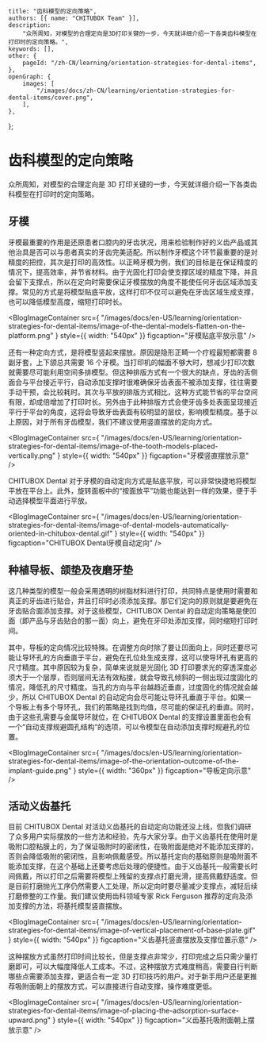 	title: "齿科模型的定向策略",
	authors: [{ name: "CHITUBOX Team" }],
	description:
		"众所周知，对模型的合理定向是3D打印关键的一步，今天就详细介绍一下各类齿科模型在打印时的定向策略。",
	keywords: [],
	other: {
		pageId: "/zh-CN/learning/orientation-strategies-for-dental-items",
	},
	openGraph: {
		images: [
			"/images/docs/zh-CN/learning/orientation-strategies-for-dental-items/cover.png",
		],
	},
};

# 齿科模型的定向策略

众所周知，对模型的合理定向是 3D 打印关键的一步，今天就详细介绍一下各类齿科模型在打印时的定向策略。

## 牙模

牙模最重要的作用是还原患者口腔内的牙齿状况，用来检验制作好的义齿产品或其他治具是否可以与患者真实的牙齿完美适配。所以制作牙模这个环节最重要的是对精度的把控，其次是打印的高效性。以正畸牙模为例，我们的目标是在保证精度的情况下，提高效率，并节省材料。由于光固化打印会使支撑区域的精度下降，并且会留下支撑点，所以在定向时需要保证牙模摆放的角度不能使任何牙齿区域添加支撑。常见的方式是将模型贴底平放，这样打印不仅可以避免在牙齿区域生成支撑，也可以降低模型高度，缩短打印时长。

<BlogImageContainer
	src={
		"/images/docs/en-US/learning/orientation-strategies-for-dental-items/image-of-the-dental-models-flatten-on-the-platform.png"
	}
	style={{ width: "540px" }}
	figcaption="牙模贴底平放示意"
/>

还有一种定向方式，是将模型竖起来摆放。原因是隐形正畸一个疗程最短都需要 8 副牙套，上下颌总共需要 16 个牙模。当打印机的幅面不够大时，想减少打印次数就需要尽可能利用空间多排模型。但这种排版方式有一个很大的缺点，牙齿的舌侧面会与平台接近平行，自动添加支撑时很难确保牙齿表面不被添加支撑，往往需要手动干预，会比较耗时。其次与平放的排版方式相比，这种方式能节省的平台空间有限，却成倍增加了打印时长。另外由于此种排版方式会使牙齿多处表面呈现接近平行于平台的角度，这将会导致牙齿表面有较明显的层纹，影响模型精度。基于以上原因，对于所有牙齿模型，我们不建议使用竖直摆放的定向方式。

<BlogImageContainer
	src={
		"/images/docs/en-US/learning/orientation-strategies-for-dental-items/image-of-the-tooth-models-placed-vertically.png"
	}
	style={{ width: "540px" }}
	figcaption="牙模竖直摆放示意"
/>

CHITUBOX Dental 对于牙模的自动定向方式是贴底平放，可以非常快捷地将模型平放在平台上。此外，旋转面板中的“按面放平”功能也能达到一样的效果，便于手动选择模型平面进行平放。

<BlogImageContainer
	src={
		"/images/docs/en-US/learning/orientation-strategies-for-dental-items/image-of-dental-models-automatically-oriented-in-chitubox-dental.gif"
	}
	style={{ width: "540px" }}
	figcaption="CHITUBOX Dental牙模自动定向"
/>

## 种植导板、颌垫及夜磨牙垫

这几种类型的模型一般会采用透明的树脂材料进行打印，共同特点是使用时需要和真正的牙齿进行贴合，并且打印时必须添加支撑。那它们定向的原则就是要避免在牙齿贴合面添加支撑。对于这些模型，CHITUBOX Dental 的自动定向策略是使凹面（即产品与牙齿贴合的那一面）向上，避免在牙印处添加支撑，同时缩短打印时间。

其中，导板的定向情况比较特殊。在调整方向时除了要让凹面向上，同时还要尽可能让导环孔的方向垂直于平台，避免在孔位处生成支撑，这可以使导环孔有更高的尺寸精度。其中原因较为复杂，简单来说就是光固化 3D 打印要求光的穿透深度必须大于一个层厚，否则层间无法有效粘接，就会导致孔倾斜的一侧出现过度固化的情况，降低孔的尺寸精度。当孔的方向与平台越趋近垂直，过度固化的情况就会越少，所以 CHITUBOX Dental 的自动定向会尽可能让导环孔垂直于平台。如果一个导板上有多个导环孔，我们的策略是找到均值，尽可能的保证孔的垂直。同时，由于这些孔需要与金属导环就位，在 CHITUBOX Dental 的支撑设置里面也会有一个“自动支撑规避圆孔结构“的选项，可以令模型在自动添加支撑时规避孔的位置。

<BlogImageContainer
	src={
		"/images/docs/en-US/learning/orientation-strategies-for-dental-items/image-of-the-orientation-outcome-of-the-implant-guide.png"
	}
	style={{ width: "360px" }}
	figcaption="导板定向示意"
/>

## 活动义齿基托

目前 CHITUBOX Dental 对活动义齿基托的自动定向功能还没上线，但我们调研了众多用户实际摆放的一些方法和经验，先与大家分享。由于义齿基托在使用时是吸附口腔粘膜上的，为了保证吸附时的密闭性，在吸附面是绝对不能添加支撑的，否则会降低吸附的密闭性，且影响佩戴感受。所以基托定向的基础原则是吸附面不能添加支撑，在这个基础上还要考虑后处理的便捷性。由于义齿基托一般需要长时间佩戴，所以打印之后需要将模型上残留的支撑点打磨光滑，提高佩戴舒适度。但是目前打磨抛光工序仍然需要人工处理，所以定向时要尽量减少支撑点，减轻后续打磨修整的工作量。我们建议使用齿科领域专家 Rick Ferguson 推荐的定向及添加支撑的方法，将基托模型竖直摆放。

<BlogImageContainer
	src={
		"/images/docs/en-US/learning/orientation-strategies-for-dental-items/image-of-vertical-placement-of-base-plate.gif"
	}
	style={{ width: "540px" }}
	figcaption="义齿基托竖直摆放及支撑位置示意"
/>

这种摆放方式虽然打印时间比较长，但是支撑点非常少，打印完成之后只需少量打磨即可，可以大幅度降低人工成本。不过，这种摆放方式难度稍高，需要自行判断哪些点需要添加支撑，更适合有一定 3D 打印技巧的用户。对于新手用户还是更推荐吸附面朝上的摆放方式，可以直接进行自动支撑，操作难度更低。

<BlogImageContainer
	src={
		"/images/docs/en-US/learning/orientation-strategies-for-dental-items/image-of-placing-the-adsorption-surface-upward.png"
	}
	style={{ width: "540px" }}
	figcaption="义齿基托吸附面朝上摆放示意"
/>
